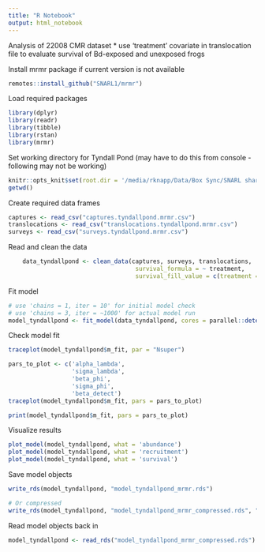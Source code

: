```yaml
---
title: "R Notebook"
output: html_notebook
---
```

Analysis of 22008 CMR dataset
* use 'treatment' covariate in translocation file to evaluate survival of Bd-exposed and unexposed frogs

Install mrmr package if current version is not available
```r
remotes::install_github("SNARL1/mrmr")
```

Load required packages
```r
library(dplyr)
library(readr)
library(tibble)
library(rstan)
library(mrmr)
```

Set working directory for Tyndall Pond (may have to do this from console - following may not be working)
```r
knitr::opts_knit$set(root.dir = '/media/rknapp/Data/Box Sync/SNARL shared folder/Projects/cmr_analysis/sites/tyndall/tyndall')
getwd()
```

Create required data frames
```r
captures <- read_csv("captures.tyndallpond.mrmr.csv")
translocations <- read_csv("translocations.tyndallpond.mrmr.csv")
surveys <- read_csv("surveys.tyndallpond.mrmr.csv")
```

Read and clean the data
```r
    data_tyndallpond <- clean_data(captures, surveys, translocations,
                                    survival_formula = ~ treatment,
                                    survival_fill_value = c(treatment = "unexposed"))
```

Fit model
```r
# use 'chains = 1, iter = 10' for initial model check
# use 'chains = 3, iter = ~1000' for actual model run
model_tyndallpond <- fit_model(data_tyndallpond, cores = parallel::detectCores(), chains = 3, iter = 500)
```

Check model fit
```r
traceplot(model_tyndallpond$m_fit, par = "Nsuper")

pars_to_plot <- c('alpha_lambda', 
                  'sigma_lambda', 
                  'beta_phi', 
                  'sigma_phi', 
                  'beta_detect')
traceplot(model_tyndallpond$m_fit, pars = pars_to_plot)

print(model_tyndallpond$m_fit, pars = pars_to_plot)
```

Visualize results
```r
plot_model(model_tyndallpond, what = 'abundance')
plot_model(model_tyndallpond, what = 'recruitment')
plot_model(model_tyndallpond, what = 'survival')
```

Save model objects
```r
write_rds(model_tyndallpond, "model_tyndallpond_mrmr.rds")

# Or compressed
write_rds(model_tyndallpond, "model_tyndallpond_mrmr_compressed.rds", "xz", compression = 9L)
```

Read model objects back in
```r
model_tyndallpond <- read_rds("model_tyndallpond_mrmr_compressed.rds")
```


